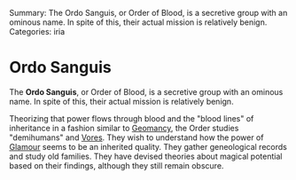 Summary: The Ordo Sanguis, or Order of Blood, is a secretive group with an ominous name. In spite of this, their actual mission is relatively benign.
Categories: iria

= Ordo Sanguis =

The '''Ordo Sanguis''', or Order of Blood, is a secretive group with an ominous name.  In spite of this, their actual mission is relatively benign.

Theorizing that power flows through blood and the "blood lines" of inheritance in a fashion similar to [[Geomancy]], the Order studies "demihumans" and [[Vores]].  They wish to understand how the power of [[Glamour and Dross|Glamour]] seems to be an inherited quality.  They gather geneological records and study old families.  They have devised theories about magical potential based on their findings, although they still remain obscure.
